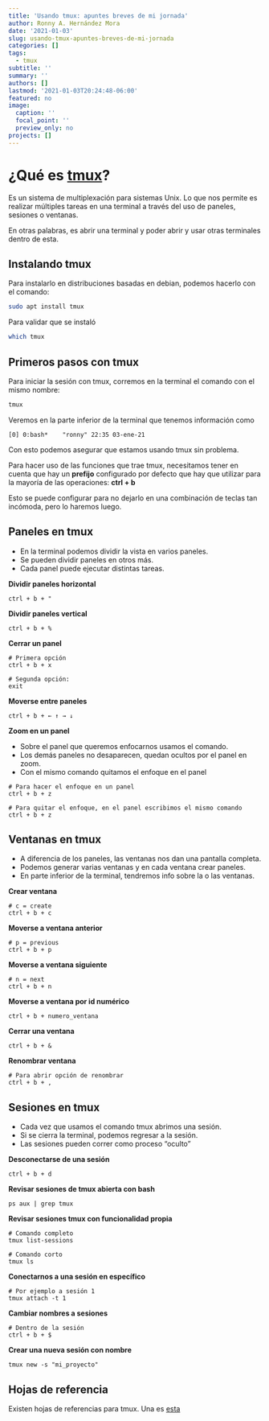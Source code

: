 ```yaml
---
title: 'Usando tmux: apuntes breves de mi jornada'
author: Ronny A. Hernández Mora
date: '2021-01-03'
slug: usando-tmux-apuntes-breves-de-mi-jornada
categories: []
tags:
  - tmux
subtitle: ''
summary: ''
authors: []
lastmod: '2021-01-03T20:24:48-06:00'
featured: no
image:
  caption: ''
  focal_point: ''
  preview_only: no
projects: []
---
```


# ¿Qué es [tmux](https://github.com/tmux/tmux/wiki)?

Es un sistema de multiplexación para sistemas Unix. Lo que nos permite es
realizar múltiples tareas en una terminal a través del uso
de paneles, sesiones o ventanas.

En otras palabras, es abrir una terminal y poder abrir y usar otras terminales 
dentro de esta.

## Instalando tmux

Para instalarlo en distribuciones basadas en debian, podemos hacerlo con el
comando: 

```bash
sudo apt install tmux
```

Para validar que se instaló

```bash
which tmux
```

## Primeros pasos con tmux

Para iniciar la sesión con tmux, corremos en la terminal el comando con el
mismo nombre:
```bash
tmux
```

Veremos en la parte inferior de la terminal que tenemos información como

```
[0] 0:bash*    "ronny" 22:35 03-ene-21
```
Con esto podemos asegurar que estamos usando tmux sin problema.

Para hacer uso de las funciones que trae tmux, necesitamos tener en 
cuenta que hay un **prefijo** configurado por defecto que hay que
utilizar para la mayoría de las operaciones: **ctrl + b**

Esto se puede configurar para no dejarlo en una combinación de teclas tan
incómoda, pero lo haremos luego.

## Paneles en tmux

 - En la terminal podemos dividir la vista en varios paneles.
 - Se pueden dividir paneles en otros más.
 - Cada panel puede ejecutar distintas tareas.

**Dividir paneles horizontal**

```
ctrl + b + "
```

**Dividir paneles vertical**

```
ctrl + b + %
```

**Cerrar un panel**

```
# Primera opción
ctrl + b + x

# Segunda opción:
exit
```

**Moverse entre paneles**

```
ctrl + b + ← ↑ → ↓ 
```

**Zoom en un panel**

 - Sobre el panel que queremos enfocarnos usamos el comando.
 - Los demás paneles no desaparecen, quedan ocultos por el panel en zoom.
 - Con el mismo comando quitamos el enfoque en el panel
 
```
# Para hacer el enfoque en un panel
ctrl + b + z

# Para quitar el enfoque, en el panel escribimos el mismo comando
ctrl + b + z
```

## Ventanas en tmux

 - A diferencia de los paneles, las ventanas nos dan una pantalla completa.
 - Podemos generar varias ventanas y en cada ventana crear paneles.
 - En parte inferior de la terminal, tendremos info sobre la o las ventanas.
 
**Crear ventana**

```
# c = create
ctrl + b + c
```

**Moverse a ventana anterior**

```
# p = previous
ctrl + b + p
```

**Moverse a ventana siguiente**

```
# n = next 
ctrl + b + n
```

**Moverse a ventana por id numérico**

```
ctrl + b + numero_ventana
```

**Cerrar una ventana**

```
ctrl + b + &
```

**Renombrar ventana**

```
# Para abrir opción de renombrar
ctrl + b + ,
```

## Sesiones en tmux

 - Cada vez que usamos el comando tmux abrimos una sesión.
 - Si se cierra la terminal, podemos regresar a la sesión.
 - Las sesiones pueden correr como proceso "oculto"
 
**Desconectarse de una sesión**

```
ctrl + b + d
```

**Revisar sesiones de tmux abierta con bash**

```
ps aux | grep tmux
```

**Revisar sesiones tmux con funcionalidad propia**

```
# Comando completo
tmux list-sessions

# Comando corto
tmux ls
```

**Conectarnos a una sesión en específico**

```
# Por ejemplo a sesión 1
tmux attach -t 1
```

**Cambiar nombres a sesiones**

```
# Dentro de la sesión
ctrl + b + $
```

**Crear una nueva sesión con nombre**

```
tmux new -s "mi_proyecto"
```

## Hojas de referencia

Existen hojas de referencias para tmux. Una es [esta](https://tmuxcheatsheet.com/)

